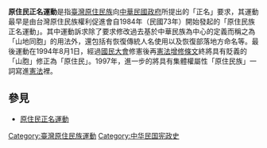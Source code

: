 '''原住民正名運動'''是指[[臺灣原住民族|臺灣原住民族]]向[[中華民國政府|中華民國政府]]所提出的「正名」要求，其運動最早是由台灣原住民族權利促進會自1984年（民國73年）開始發起的「原住民族正名運動」。其中運動訴求除了要求修改過去基於中華民族為中心的定義而稱之為「山地同胞」的用法外，還包括有恢復傳統人名使用以及恢復部落地方命名等。最後運動在1994年8月1日，經過[[國民大會|國民大會]]修憲後再[[中華民國憲法增修條文|憲法增修條文]]終將具有貶義的「山胞」修正為「原住民」。1997年，進一步的將具有集體權屬性「原住民族」一詞寫進[[中華民國憲法|憲法]]裡。

== 參見 ==
* {{zh-tw}} [http://nrch.culture.tw/twpedia.aspx?id=11168 原住民正名運動]

{{台灣社會運動|原住民族運動}}
[[Category:臺灣原住民族運動|Category:臺灣原住民族運動]]
[[Category:中华民国宪政史|Category:中华民国宪政史]]